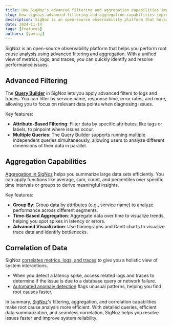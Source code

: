 ```yaml
---
title: How SigNoz's advanced filtering and aggregation capabilities improve root cause analysis?
slug: how-signozs-advanced-filtering-and-aggregation-capabilities-improve-root-cause-analysis
description: SigNoz is an open-source observability platform that helps you perform root cause analysis using advanced filtering and aggregation. With a unified view of metrics, logs, and traces, you can quickly identify and resolve performance issues.
date: 2024-11-14
tags: [features]
authors: [yuvraj]
---
```


SigNoz is an open-source observability platform that helps you perform root cause analysis using advanced filtering and aggregation. With a unified view of metrics, logs, and traces, you can quickly identify and resolve performance issues.

## Advanced Filtering

The [**Query Builder**](https://signoz.io/docs/userguide/query-builder/) in SigNoz lets you apply advanced filters to logs and traces. You can filter by service name, response time, error rates, and more, allowing you to focus on relevant data points when diagnosing issues.

Key features:

- **Attribute-Based Filtering**: Filter data by specific attributes, like tags or labels, to pinpoint where issues occur.
- **Multiple Queries**: The Query Builder supports running multiple independent queries simultaneously, allowing users to analyze different dimensions of their data in parallel.

## Aggregation Capabilities

[Aggregation in SigNoz](https://signoz.io/docs/userguide/query-builder/#histogram-and-time-series-visualizations-) helps you summarize large data sets efficiently. You can apply functions like average, sum, count, and percentiles over specific time intervals or groups to derive meaningful insights.

Key features:

- **Group By**: Group data by attributes (e.g., service name) to analyze performance across different segments.
- **Time-Based Aggregation**: Aggregate data over time to visualize trends, helping you spot spikes in latency or errors.
- **Advanced Visualization**: Use flamegraphs and Gantt charts to visualize trace data and identify bottlenecks.

## Correlation of Data

SigNoz [correlates metrics, logs, and traces](https://signoz.io/opentelemetry/correlating-traces-logs-metrics-nodejs/) to give you a holistic view of system interactions.

- When you detect a latency spike, access related logs and traces to determine if the issue is due to a database query or network failure.
- [Automated anomaly detection](https://signoz.io/blog/introducing-anomaly-detection-for-smarter-alerts/) flags unusual patterns, helping you find root causes faster.

In summary, [SigNoz](https://signoz.io/docs/introduction/)'s filtering, aggregation, and correlation capabilities make root cause analysis more efficient. With detailed queries, efficient data summarization, and seamless correlation, SigNoz helps you resolve issues faster and improve system reliability.
